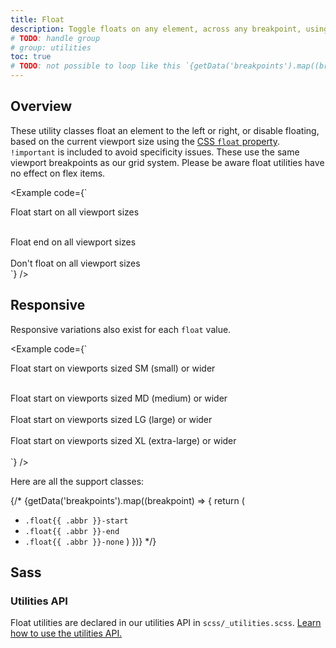 ```yaml
---
title: Float
description: Toggle floats on any element, across any breakpoint, using our responsive float utilities.
# TODO: handle group
# group: utilities
toc: true
# TODO: not possible to loop like this `{getData('breakpoints').map((breakpoint) => {` and use Markdown syntax inside; several use case in this page
---
```


## Overview

These utility classes float an element to the left or right, or disable floating, based on the current viewport size using the [CSS `float` property](https://developer.mozilla.org/en-US/docs/Web/CSS/float). `!important` is included to avoid specificity issues. These use the same viewport breakpoints as our grid system. Please be aware float utilities have no effect on flex items.

<Example code={`<div class="float-start">Float start on all viewport sizes</div><br>
<div class="float-end">Float end on all viewport sizes</div><br>
<div class="float-none">Don't float on all viewport sizes</div>`} />

## Responsive

Responsive variations also exist for each `float` value.

<Example code={`<div class="float-sm-start">Float start on viewports sized SM (small) or wider</div><br>
<div class="float-md-start">Float start on viewports sized MD (medium) or wider</div><br>
<div class="float-lg-start">Float start on viewports sized LG (large) or wider</div><br>
<div class="float-xl-start">Float start on viewports sized XL (extra-large) or wider</div><br>`} />

Here are all the support classes:

{/* {getData('breakpoints').map((breakpoint) => {
  return (
- `.float{{ .abbr }}-start`
- `.float{{ .abbr }}-end`
- `.float{{ .abbr }}-none`
  )
})} */}

## Sass

### Utilities API

Float utilities are declared in our utilities API in `scss/_utilities.scss`. [Learn how to use the utilities API.]([[docsref:/utilities/api#using-the-api]])

<ScssDocs name="utils-float" file="scss/_utilities.scss" />
